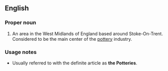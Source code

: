 ==English==
{{see|potteries}}
===Proper noun===
{{en-proper noun}}

# An area in the West Midlands of England based around Stoke-On-Trent. Considered to be the main center of the [[pottery]] industry.

===Usage notes===
* Usually referred to with the definite article as '''the Potteries'''.